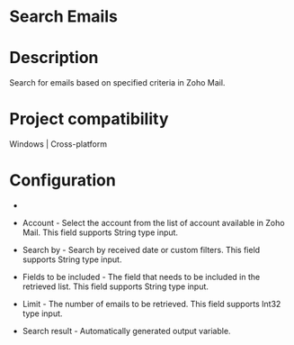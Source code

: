 ﻿# Search Emails

# Description

Search for emails based on specified criteria in Zoho Mail.

# Project compatibility

Windows | Cross-platform

# Configuration

* 
* Account - Select the account from the list of account available in Zoho Mail. This field supports String type input.
* Search by - Search by received date or custom filters. This field supports String type input.







* Fields to be included - The field that needs to be included in the retrieved list. This field supports String type input.
* Limit - The number of emails to be retrieved. This field supports Int32 type input.



* Search result - Automatically generated output variable.
